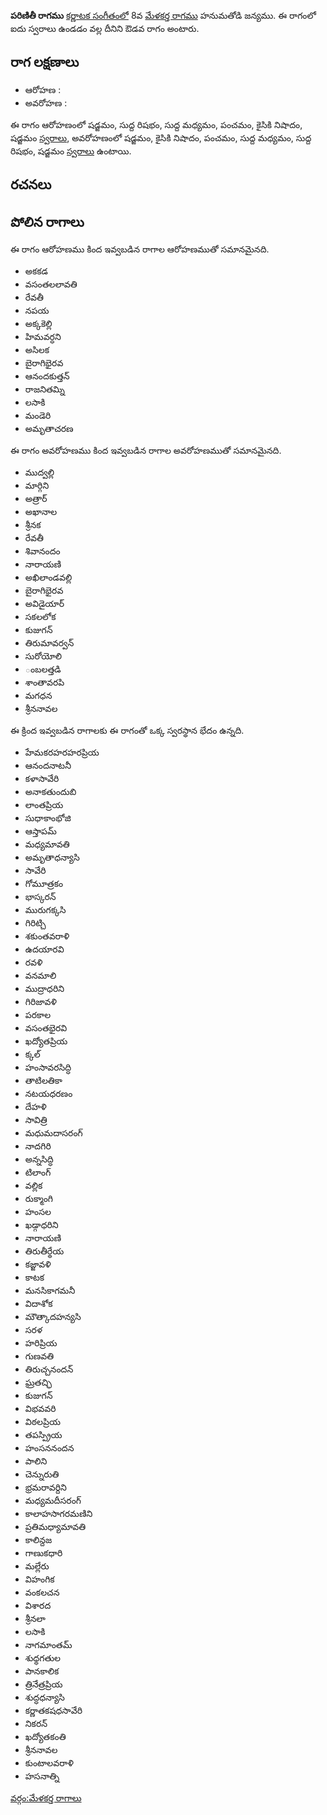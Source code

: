 {{Infobox ragam
	| name          	= పరిణితీ
	| synonym	    	= 
	| mela          	= 
	| chakra        	= 
	| janaka        	= 
	| type          	= ఔడవ
	| arohanam      	= {{svaraC|S|R1|M1|P|N2|S'}} 
	| avarohanam    	= {{svaraC|S'|N2|P|M1|R1|S}}
	| jeeva         	=
	| chhaya        	=
	| nyasa         	=
	| vishesha      	= 
	| equivalent  		= 
}}
{{కర్ణాటక సంగీత రాగాలు}}
'''పరిణితీ రాగము''' [[కర్ణాటక సంగీతం]]లో 8వ [[మేళకర్త రాగము]] హనుమతోడి జన్యము.  ఈ రాగంలో ఐదు స్వరాలు ఉండడం వల్ల దీనిని ఔడవ రాగం అంటారు.


==రాగ లక్షణాలు==


* ఆరోహణ : {{svaraC|S|R1|M1|P|N2|S'}} 
* అవరోహణ : {{svaraC|S'|N2|P|M1|R1|S}}

ఈ రాగం ఆరోహణంలో షడ్జమం, సుద్ద రిషభం, సుద్ద మధ్యమం, పంచమం, కైసికి నిషాదం, షడ్జమం [[స్వరాలు]], అవరోహణంలో షడ్జమం, కైసికి నిషాదం, పంచమం, సుద్ద మధ్యమం, సుద్ద రిషభం, షడ్జమం [[స్వరాలు]] ఉంటాయి.

==రచనలు==



==పోలిన రాగాలు==
ఈ రాగం ఆరోహణము కింద ఇవ్వబడిన రాగాల ఆరోహణముతో సమానమైనది.
* అకకడ
* వసంతలలావతి
* రేవతీ
* నపయ
* అక్కకెల్లి
* హిమవర్ధని
* అసిలక
* బైరాగిభైరవ
* ఆనందకుత్తన్
* రాజనితమ్ని
* లసాకి
* మండెరి
* అమృతాచరణ

ఈ రాగం అవరోహణము కింద ఇవ్వబడిన రాగాల అవరోహణముతో సమానమైనది.
* ముద్వల్లి
* మార్గిని
* అత్రార్
* అఖానాల
* శ్రీనక
* రేవతీ
* శివానందం
* నారాయణి
* అఖిలాండవల్లి
* బైరాగిభైరవ
* అవిడైయార్
* సకలలోక
* కుజుగన్
* తిరుమావర్వన్
* సురోయోలి
* ంబలత్తడి
* శాంతావరపి
* మగధన
* శ్రీననావల

ఈ క్రింద ఇవ్వబడిన రాగాలకు ఈ రాగంతో ఒక్క స్వరస్థాన భేదం ఉన్నది.
* హేమకరహరహరప్రియ
* ఆనందనాటనీ
* కళాసావేరి
* అనాకతుందుబి
* లాంతప్రియ
* సుధాకాంభోజి
* ఆస్తాపమ్
* మధ్యమావతి
* అమృతాధన్యాసి
* సావేరి
* గోమూత్రకం
* భాస్కరన్
* మురుగక్కసి
* గిరిట్చి
* శకుంతవరాళి
* ఉదయారవి
* రవళి
* వనమాలి
* ముద్రాధరిని
* గిరిజావళి
* పరకాల
* వసంతభైరవి
* ఖద్యోతప్రియ
* క్కల్
* హంసావరసిద్ధి
* తాటిలతికా
* నటయధరణం
* దేహళి
* సావిత్రి
* మధుమదాసరంగ్
* నాదగిరి
* అన్నసిద్ధి
* టిలాంగ్
* వల్లిక
* రుక్మాంగి
* హంసల
* ఖడ్గాధరిని
* నారాయణి
* తిరుతీర్థేయ
* కజ్జావళి
* కాటక
* మనసికాగమనీ
* విదాశోక
* మౌత్కాదహన్యసి
* సరళ
* హరిప్రియ
* గుణవతి
* తిరుచ్చనందన్
* ఘ్రతచ్ఛి
* కుజుగన్
* విభవవరి
* విఠలప్రియ
* తపస్ప్రియ
* హంసననందన
* పాలిని
* చెన్నురుతి
* భ్రమరావర్దిని
* మధ్యమదీసరంగ్
* కాలాహసాగరమణిని
* ప్రతిమధ్యామావతి
* కాలిన్దజ
* గాణుకధారి
* మల్లేరు
* విహంగిక
* వంకలచన
* విశారద
* శ్రీనలా
* లసాకి
* నాగమాంతమ్
* శుధ్ధగతుల
* పానకాలిక
* త్రినేత్రప్రియ
* శుద్ధధన్యాసి
* కర్ణాతకషధసావేరి
* నికరన్
* ఖద్యోతకంతి
* శ్రీననావల
* కుంటాలవరాళి
* హసనాత్ని



[[వర్గం:మేళకర్త రాగాలు]]